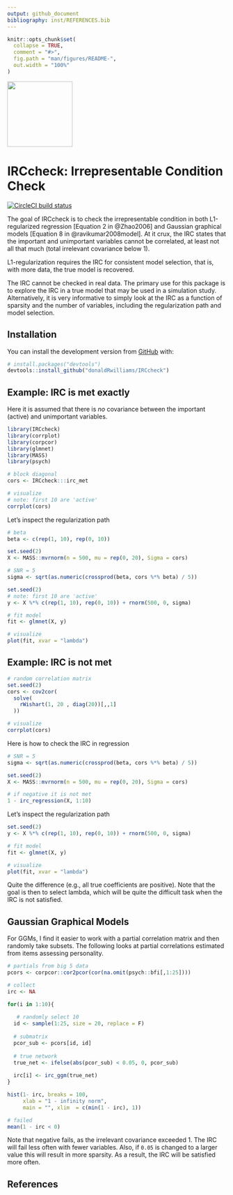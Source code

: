 ```yaml
---
output: github_document
bibliography: inst/REFERENCES.bib
---
```


<!-- README.md is generated from README.Rmd. Please edit that file -->

```r
knitr::opts_chunk$set(
  collapse = TRUE,
  comment = "#>",
  fig.path = "man/figures/README-",
  out.width = "100%"
)
```

<img src="man/figures/imgfile.png" width = 150 />

# IRCcheck: Irrepresentable Condition Check

[![CircleCI build status](https://circleci.com/gh/donaldRwilliams/IRCcheck.svg?style=svg)](https://circleci.com/gh/donaldRwilliams/IRCcheck)


The goal of IRCcheck is to check the irrepresentable condition in 
both L1-regularized regression [Equation 2 in @Zhao2006]  and Gaussian graphical 
models [Equation 8 in @ravikumar2008model]. At it crux, the IRC states that the 
important and unimportant variables cannot be correlated,
at least not all that much (total irrelevant covariance below 1).

L1-regularization requires the IRC for consistent model selection, that is, 
with more data, the true model is recovered.
            
The IRC cannot be checked in real data. The primary 
use for this package is to explore the IRC in a true model
that may be used in a simulation study. Alternatively, it is very 
informative to simply look at the IRC as a function of sparsity
and the number of variables, including the regularization path
and model selection.


## Installation

You can install the development version from [GitHub](https://github.com/) with:
``` r
# install.packages("devtools")
devtools::install_github("donaldRwilliams/IRCcheck")
```

## Example: IRC is met exactly
Here it is assumed that there is *no* covariance between the important 
(active) and unimportant variables.
```r
library(IRCcheck)
library(corrplot)
library(corpcor)
library(glmnet)
library(MASS)
library(psych)

# block diagonal
cors <- IRCcheck:::irc_met

# visualize
# note: first 10 are 'active'
corrplot(cors)
```


Let's inspect the regularization path
```r
# beta
beta <- c(rep(1, 10), rep(0, 10))

set.seed(2)
X <- MASS::mvrnorm(n = 500, mu = rep(0, 20), Sigma = cors)

# SNR = 5
sigma <- sqrt(as.numeric(crossprod(beta, cors %*% beta) / 5))

set.seed(2)
# note: first 10 are 'active'
y <- X %*% c(rep(1, 10), rep(0, 10)) + rnorm(500, 0, sigma)

# fit model
fit <- glmnet(X, y)

# visualize
plot(fit, xvar = "lambda")
```

## Example: IRC is not met
```r
# random correlation matrix
set.seed(2)
cors <- cov2cor(
  solve(
    rWishart(1, 20 , diag(20))[,,1]
  ))

# visualize
corrplot(cors)
```


Here is how to check the IRC in regression
```r
# SNR = 5
sigma <- sqrt(as.numeric(crossprod(beta, cors %*% beta) / 5))

set.seed(2)
X <- MASS::mvrnorm(n = 500, mu = rep(0, 20), Sigma = cors)

# if negative it is not met
1 - irc_regression(X, 1:10)
```

Let's inspect the regularization path
```r
set.seed(2)
y <- X %*% c(rep(1, 10), rep(0, 10)) + rnorm(500, 0, sigma)

# fit model
fit <- glmnet(X, y)

# visualize
plot(fit, xvar = "lambda")
```

Quite the difference (e.g., all true coefficients are positive). 
Note that the goal is then to select lambda, which
will be quite the difficult task when the IRC is not satisfied. 

## Gaussian Graphical Models
For GGMs, I find it easier to work with a partial correlation matrix
and then randomly take subsets. The following looks at partial 
correlations estimated from items assessing personality. 

```r
# partials from big 5 data
pcors <- corpcor::cor2pcor(cor(na.omit(psych::bfi[,1:25])))

# collect
irc <- NA 

for(i in 1:10){
  
   # randomly select 10
  id <- sample(1:25, size = 20, replace = F)
  
  # submatrix
  pcor_sub <- pcors[id, id]
  
  # true network
  true_net <- ifelse(abs(pcor_sub) < 0.05, 0, pcor_sub)
  
  irc[i] <- irc_ggm(true_net)
}

hist(1- irc, breaks = 100, 
     xlab = "1 - infinity norm", 
     main = "", xlim  = c(min(1 - irc), 1))

# failed
mean(1 - irc < 0)
```

Note that negative fails, as the irrelevant covariance exceeded 1. The IRC will fail 
less often with fewer variables. Also, if `0.05` is 
changed to a larger value this will result in more sparsity. 
As a result, the IRC will be satisfied  more often.

## References